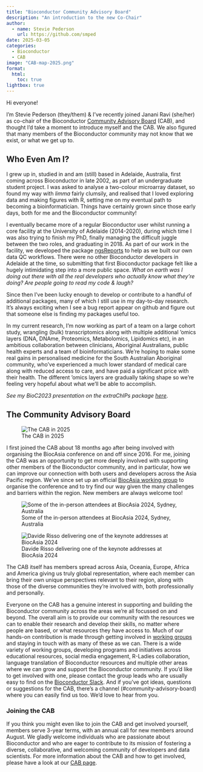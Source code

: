 ```yaml
---
title: "Bioconductor Community Advisory Board"
description: "An introduction to the new Co-Chair"
author:
  - name: Stevie Pederson
    url: https://github.com/smped
date: 2025-03-05
categories:
  - Bioconductor
  - CAB
image: "CAB-map-2025.png"
format:
  html:
    toc: true
lightbox: true
---
```



Hi everyone!

I’m Stevie Pederson (they/them) & I’ve recently joined Janani Ravi (she/her) as co-chair of the Bioconductor [Community Advisory Board](https://bioconductor.org/about/community-advisory-board/) (CAB), and thought I’d take a moment to introduce myself and the CAB. 
We also figured that many members of the Bioconductor community may not know that we exist, or what we get up to.

## Who Even Am I?

I grew up in, studied in and am (still) based in Adelaide, Australia, first coming across Bioconductor in late 2002, as part of an undergraduate student project.
I was asked to analyse a two-colour microarray dataset, so found my way with *limma* fairly clumsily, and realised that I loved exploring data and making figures with R, setting me on my eventual path to becoming a bioinformatician. 
Things have certainly grown since those early days, both for me and the Bioconductor community!

I eventually became more of a regular Bioconductor user whilst running a core facility at the University of Adelaide (2014-2020), during which time I was also trying to finish my PhD, finally managing the difficult juggle between the two roles, and graduating in 2018. 
As part of our work in the facility, we developed the package [ngsReports](https://bioconductor.org/packages/release/bioc/html/ngsReports.html) to help as we built our own data QC workflows.
There were no other Bioconductor developers in Adelaide at the time, so submitting that first Bioconductor package felt like a hugely intimidating step into a more public space. 
*What on earth was I doing out there with all the real developers who actually know what they’re doing?*
*Are people going to read my code & laugh?*

Since then I’ve been lucky enough to develop or contribute to a handful of additional packages, many of which I still use in my day-to-day research.
It’s always exciting when I see a bug report appear on github and figure out that someone else is finding my packages useful too.

In my current research, I'm now working as part of a team on a large cohort study, wrangling (bulk) transcriptomics along with multiple additional 'omics layers (DNA, DNAme, Proteomics, Metabolomics, Lipidomics etc), in an ambitious collaboration between clinicians, Aboriginal Australians, public health experts and a team of bioinformaticians.
We're hoping to make some real gains in personalised medicine for the South Australian Aboriginal community, who've experienced a much lower standard of medical care along with reduced access to care, and have paid a significant price with their health.
The different 'omics layers are gradually taking shape so we're feeling very hopeful about what we'll be able to accomplish.

*See my BioC2023 presentation on the extraChIPs package [here](https://youtu.be/6aRtBTd4NyQ?feature=shared)*.

## The Community Advisory Board

![The CAB in 2025](CAB-map-2025.png)

I first joined the CAB about 18 months ago after being involved with organising the BiocAsia conference on and off since 2016.
For me, joining the CAB was an opportunity to get more deeply involved with supporting other members of the Bioconductor community, and in particular, how we can improve our connection with both users and developers across the Asia Pacific region. 
We’ve since set up an official [BiocAsia working group](https://workinggroups.bioconductor.org/currently-active-working-groups-committees.html#biocasia) to organise the conference and to try find our way given the many challenges and barriers within the region. 
New members are always welcome too!

![Some of the in-person attendees at BiocAsia 2024, Sydney, Australia](biocasia_2024.jpg)

![Davide Risso delivering one of the keynote addresses at BiocAsia 2024](risso.jpg)

The CAB itself has members spread across Asia, Oceania, Europe, Africa and America giving us truly global representation, where each member can bring their own unique perspectives relevant to their region, along with those of the diverse communities they’re involved with, both professionally and personally. 

Everyone on the CAB has a genuine interest in supporting and building the Bioconductor community across the areas we’re all focussed on and beyond. 
The overall aim is to provide our community with the resources we can to enable their research and develop their skills, no matter where people are based, or what resources they have access to.
Much of our hands-on contribution is made through getting involved in [working groups](https://workinggroups.bioconductor.org) and staying in touch with as many of these as we can. 
There is a wide variety of working groups, developing programs and initiatives across educational resources, social media engagement, R-Ladies collaboration, language translation of Bioconductor resources and multiple other areas where we can grow and support the Bioconductor community. 
If you’d like to get involved with one, please contact the group leads who are usually easy to find on the [Bioconductor Slack](https://slack.bioconductor.org). 
And if you’ve got ideas, questions or suggestions for the CAB, there’s a channel (#community-advisory-board) where you can easily find us too. 
We’d love to hear from you.

### Joining the CAB

If you think you might even like to join the CAB and get involved yourself, members serve 3-year terms, with an annual call for new members around August. 
We gladly welcome individuals who are passionate about Bioconductor and who are eager to contribute to its mission of fostering a diverse, collaborative, and welcoming community of developers and data scientists. 
For more information about the CAB and how to get involved, please have a look at our [CAB page](https://bioconductor.org/about/community-advisory-board/).
